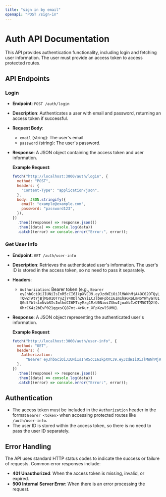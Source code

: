```yaml
---
title: "sign in by email"
openapi: "POST /sign-in"
---
```


# Auth API Documentation

This API provides authentication functionality, including login and fetching user information. The user must provide an access token to access protected routes.

## API Endpoints

### Login

- **Endpoint**: `POST /auth/login`
- **Description**: Authenticates a user with email and password, returning an access token if successful.
- **Request Body**:
  - `email` (string): The user's email.
  - `password` (string): The user's password.
- **Response**: A JSON object containing the access token and user information.

  **Example Request**:

  ```javascript
  fetch("http://localhost:3000/auth/login", {
    method: "POST",
    headers: {
      "Content-Type": "application/json",
    },
    body: JSON.stringify({
      email: "example@example.com",
      password: "password123",
    }),
  })
    .then((response) => response.json())
    .then((data) => console.log(data))
    .catch((error) => console.error("Error:", error));
  ```

### Get User Info

- **Endpoint**: `GET /auth/user-info`
- **Description**: Retrieves the authenticated user's information. The user's ID is stored in the access token, so no need to pass it separately.
- **Headers**:
  - `Authorization`: Bearer token (e.g., `Bearer eyJhbGciOiJIUNiIsInR5cCI6IkpXVCJ9.eyJzdWIiOiJlMWNhMjA4OC02OTQyLTQwZTAtYjBjMS01OTYyZjY4ODlhZGYiLCJlbWFpbCI6Im1haGRpLmNoYWhyaTU1QGdtYWlsLmNvbSIsImlhdCI6MTcyMzg1MzU0NiwiZXhwIjoxNzIzOTM5OTQ2fQ.6hrCK4z2bEvP021qgxsCQ87mt-4rKur_XFpXzwlSUMU`).
- **Response**: A JSON object representing the authenticated user's information.

  **Example Request**:

  ```javascript
  fetch("http://localhost:3000/auth/user-info", {
    method: "GET",
    headers: {
      Authorization:
        "Bearer eyJhbGciOiJIUNiIsInR5cCI6IkpXVCJ9.eyJzdWIiOiJlMWNhMjA4OC02OTQyLTQwZTAtYjBjMS01OTYyZjY4ODlhZGYiLCJlbWFpbCI6Im1haGRpLmNoYWhyaTU1QGdtYWlsLmNvbSIsImlhdCI6MTcyMzg1MzU0NiwiZXhwIjoxNzIzOTM5OTQ2fQ.6hrCK4z2bEvP021qgxsCQ87mt-4rKur_XFpXzwlSUMU",
    },
  })
    .then((response) => response.json())
    .then((data) => console.log(data))
    .catch((error) => console.error("Error:", error));
  ```

## Authentication

- The access token must be included in the `Authorization` header in the format `Bearer <token>` when accessing protected routes like `/auth/user-info`.
- The user ID is stored within the access token, so there is no need to pass the user ID separately.

## Error Handling

The API uses standard HTTP status codes to indicate the success or failure of requests. Common error responses include:

- **401 Unauthorized**: When the access token is missing, invalid, or expired.
- **500 Internal Server Error**: When there is an error processing the request.
